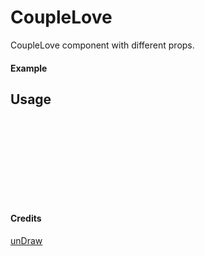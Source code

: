 
<Meta of={CoupleLove} title="unDraw/CoupleLove" />

# CoupleLove

CoupleLove component with different props.

#### Example

<Canvas of={CoupleLove.Primary} />

## Usage

```ts
import { CoupleLove } from "yadl-ui";

const Example = () => {
  return (
      <CoupleLove />
  );
};

export default Example;
```

#### Credits
[unDraw](https://undraw.co/illustrations)
